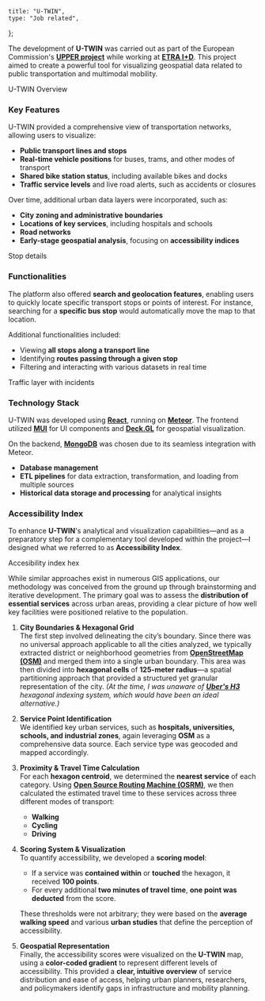 
    title: "U-TWIN",
    type: "Job related",
};

The development of **U-TWIN** was carried out as part of the European Commission's <a href="https://www.upperprojecteu.eu/" target="_blank" rel="noopener noreferrer">**UPPER project**</a> while working at <a href="https://www.grupoetra.com/" target="_blank" rel="noopener noreferrer">**ETRA I+D**</a>. This project aimed to create a powerful tool for visualizing geospatial data related to public transportation and multimodal mobility.

<div className='flex flex-col justify-center items-center my-8'>
    <ImageWithModal
      src="/projects/utwin/overview.webp"
      alt="U-TWIN overview. The app shows a map with route, lines and stops for public traffic system"
      width={600}
      height={300}
      modalClassName="rounded-xl"
      priority
    />
    <span className="text-sm text-gray-500 dark:text-gray-400">U-TWIN Overview</span>
</div>

### Key Features

U-TWIN provided a comprehensive view of transportation networks, allowing users to visualize:

- **Public transport lines and stops**
- **Real-time vehicle positions** for buses, trams, and other modes of transport
- **Shared bike station status**, including available bikes and docks
- **Traffic service levels** and live road alerts, such as accidents or closures

Over time, additional urban data layers were incorporated, such as:

- **City zoning and administrative boundaries**
- **Locations of key services**, including hospitals and schools
- **Road networks**
- **Early-stage geospatial analysis**, focusing on **accessibility indices**

<div className='flex flex-col justify-center items-center my-8'>
    <ImageWithModal
      src="/projects/utwin/stop.webp"
      alt="The app shows a map and a sidebar on the left with all the information regarding a public transport stop"
      width={600}
      height={300}
      modalClassName="rounded-xl"
      priority
    />
    <span className="text-sm text-gray-500 dark:text-gray-400">Stop details</span>
</div>

### Functionalities

The platform also offered **search and geolocation features**, enabling users to quickly locate specific transport stops or points of interest. For instance, searching for a **specific bus stop** would automatically move the map to that location.

Additional functionalities included:

- Viewing **all stops along a transport line**
- Identifying **routes passing through a given stop**
- Filtering and interacting with various datasets in real time

<div className='flex flex-col justify-center items-center my-8'>
    <ImageWithModal
      src="/projects/utwin/traffic.webp"
      alt="The app shows a map with lines and icons. Lines indicate the traffic level and icons identify incidents on the road"
      width={600}
      height={300}
      modalClassName="rounded-xl"
      priority
    />
    <span className="text-sm text-gray-500 dark:text-gray-400">Traffic layer with incidents</span>
</div>

### Technology Stack

U-TWIN was developed using <a href="https://react.dev/)" target="_blank" rel="noopener noreferrer">**React**</a>, running on <a href="https://www.meteor.com/)" target="_blank" rel="noopener noreferrer">**Meteor**</a>. The frontend utilized <a href="https://mui.com/)" target="_blank" rel="noopener noreferrer">**MUI**</a> for UI components and <a href="https://deck.gl/)" target="_blank" rel="noopener noreferrer">**Deck.GL**</a> for geospatial visualization.

On the backend, <a href="https://www.mongodb.com/)" target="_blank" rel="noopener noreferrer">**MongoDB**</a> was chosen due to its seamless integration with Meteor.

- **Database management**
- **ETL pipelines** for data extraction, transformation, and loading from multiple sources
- **Historical data storage and processing** for analytical insights

### Accessibility Index

To enhance **U-TWIN**'s analytical and visualization capabilities—and as a preparatory step for a complementary tool developed within the project—I designed what we referred to as **Accessibility Index**.

<div className='flex flex-col justify-center items-center my-8'>
    <ImageWithModal
      src="/projects/utwin/hex.webp"
      alt="The app shows a map with hexagons of different colors on it"
      width={600}
      height={300}
      modalClassName="rounded-xl"
      priority
    />
    <span className="text-sm text-gray-500 dark:text-gray-400">Accesibility index hex</span>
</div>

While similar approaches exist in numerous GIS applications, our methodology was conceived from the ground up through brainstorming and iterative development. The primary goal was to assess the **distribution of essential services** across urban areas, providing a clear picture of how well key facilities were positioned relative to the population.

1. **City Boundaries & Hexagonal Grid**  
   The first step involved delineating the city’s boundary. Since there was no universal approach applicable to all the cities analyzed, we typically extracted district or neighborhood geometries from <a href="https://www.openstreetmap.org/" target="_blank" rel="noopener noreferrer">**OpenStreetMap (OSM)**</a> and merged them into a single urban boundary. This area was then divided into **hexagonal cells** of **125-meter radius**—a spatial partitioning approach that provided a structured yet granular representation of the city. _(At the time, I was unaware of <a href="http://uber.com/en-ES/blog/h3/" target="_blank" rel="noopener noreferrer">**Uber's H3**</a> hexagonal indexing system, which would have been an ideal alternative.)_

2. **Service Point Identification**  
   We identified key urban services, such as **hospitals, universities, schools, and industrial zones**, again leveraging **OSM** as a comprehensive data source. Each service type was geocoded and mapped accordingly.

3. **Proximity & Travel Time Calculation**  
   For each **hexagon centroid**, we determined the **nearest service** of each category. Using <a href="https://project-osrm.org/" target="_blank" rel="noopener noreferrer">**Open Source Routing Machine (OSRM)**</a>, we then calculated the estimated travel time to these services across three different modes of transport:

   - **Walking**
   - **Cycling**
   - **Driving**

4. **Scoring System & Visualization**  
   To quantify accessibility, we developed a **scoring model**:

   - If a service was **contained within** or **touched** the hexagon, it received **100 points**.
   - For every additional **two minutes of travel time**, **one point was deducted** from the score.

   These thresholds were not arbitrary; they were based on the **average walking speed** and various **urban studies** that define the perception of accessibility.

5. **Geospatial Representation**  
   Finally, the accessibility scores were visualized on the **U-TWIN** map, using a **color-coded gradient** to represent different levels of accessibility. This provided a **clear, intuitive overview** of service distribution and ease of access, helping urban planners, researchers, and policymakers identify gaps in infrastructure and mobility planning.

